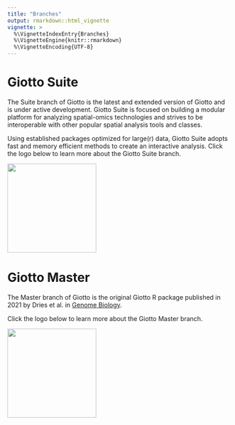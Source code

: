 ```yaml
---
title: "Branches"
output: rmarkdown::html_vignette
vignette: >
  %\VignetteIndexEntry{Branches}
  %\VignetteEngine{knitr::rmarkdown}
  %\VignetteEncoding{UTF-8}
---
```


# Giotto Suite

The Suite branch of Giotto is the latest and extended version of Giotto and is under active development. Giotto Suite is focused on building a modular platform for analyzing spatial-omics technologies and strives to be interoperable with other popular spatial analysis tools and classes.

Using established packages optimized for large(r) data, Giotto Suite adopts fast and memory efficient methods to create an interactive analysis. Click the logo below to learn more about the Giotto Suite branch.

[![](images/branches/GiottoLogo.png){width="200px"}](https://drieslab.github.io/Giotto/articles/ecosystem.html)

# Giotto Master

The Master branch of Giotto is the original Giotto R package published in 2021 by Dries et al. in [Genome Biology](https://genomebiology.biomedcentral.com/articles/10.1186/s13059-021-02286-2).

Click the logo below to learn more about the Giotto Master branch.

[![](images/branches/GiottoLogoMaster.png){width="200px"}](https://giottosuite.readthedocs.io/en/master/)
